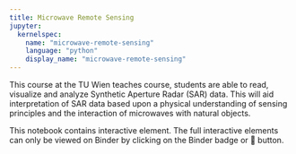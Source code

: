 ```yaml
---
title: Microwave Remote Sensing
jupyter:
  kernelspec:
    name: "microwave-remote-sensing"
    language: "python"
    display_name: "microwave-remote-sensing"
---
```


This course at the TU Wien teaches course, students are able to read, visualize and analyze Synthetic Aperture Radar (SAR) data. This will aid interpretation of SAR data based upon a physical understanding of sensing principles and the interaction of microwaves with natural objects.

::: {.callout-note}
This notebook contains interactive element. The full interactive elements can only be viewed on Binder by clicking on the Binder badge or 🚀 button.
:::